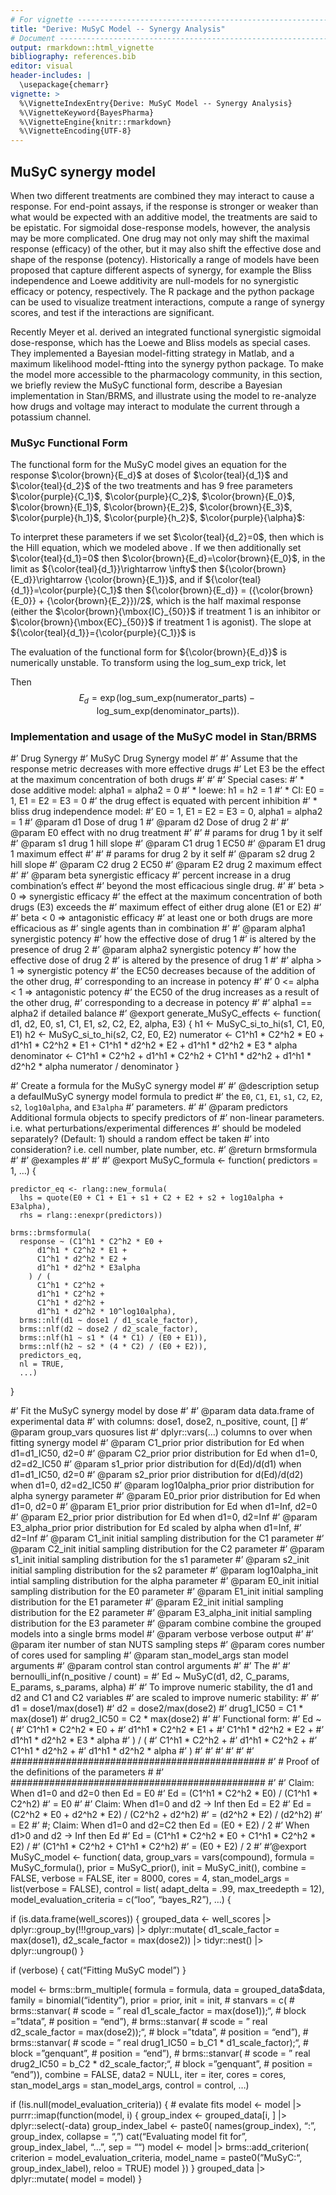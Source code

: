 ```yaml
---
# For vignette -----------------------------------------------------------------
title: "Derive: MuSyC Model -- Synergy Analysis"
# Document ---------------------------------------------------------------------
output: rmarkdown::html_vignette
bibliography: references.bib
editor: visual
header-includes: |
  \usepackage{chemarr}
vignette: >
  %\VignetteIndexEntry{Derive: MuSyC Model -- Synergy Analysis}
  %\VignetteKeyword{BayesPharma}
  %\VignetteEngine{knitr::rmarkdown}
  %\VignetteEncoding{UTF-8}
---
```









## MuSyC synergy model {#MuSyC}
When two different treatments are combined they may interact to cause a response. For end-point assays, if the response is stronger or weaker than what would be expected with an additive model, the treatments are said to be epistatic. For sigmoidal dose-response models, however, the analysis may be more complicated. One drug may not only may shift the maximal response (efficacy) of the other, but it may also shift the effective dose and shape of the response (potency). Historically a range of models have been proposed that capture different aspects of synergy, for example the Bliss independence\cite{Bliss1956-hf} and Loewe additivity\cite{Loewe1926-sr} are null-models for no synergistic efficacy or potency, respectively. The \texttt{SynergyFinder} R package\cite{Ianevski2022-cb} and the \texttt{synergy} python package\cite{Wooten2021-cr} can be used to visualize treatment interactions, compute a range of synergy scores, and test if the interactions are significant.

Recently Meyer et al.\cite{Meyer2019-zr,Wooten2021-lg} derived an integrated functional synergistic sigmoidal dose-response, which has the Loewe and Bliss models as special cases. They implemented a Bayesian model-fitting strategy in Matlab, and a maximum likelihood model-ftting into the synergy python package. To make the model more accessible to the pharmacology community, in this section, we briefly review the MuSyC functional form, describe a Bayesian implementation in Stan/BRMS, and illustrate using the model to re-analyze how drugs and voltage may interact to modulate the current through a potassium channel.

### MuSyc Functional Form
The functional form for the MuSyC model gives an equation for the response $\color{brown}{E_d}$ at doses of $\color{teal}{d_1}$ and $\color{teal}{d_2}$ of the two treatments and has $9$ free parameters $\color{purple}{C_1}$, $\color{purple}{C_2}$, $\color{brown}{E_0}$, $\color{brown}{E_1}$, $\color{brown}{E_2}$, $\color{brown}{E_3}$, $\color{purple}{h_1}$, $\color{purple}{h_2}$, $\color{purple}{\alpha}$:

\begin{align}
\color{brown}{E_d} &= \frac{
          {\color{purple}{C_1}}^{\color{purple}{h_1}}{\color{purple}{C_2}}^{\color{purple}{h_2}}{\color{brown}{E_0}} +
          {\color{teal}{d_1}}^{\color{purple}{h_1}}{\color{purple}{C_2}}^{\color{purple}{h_2}}{\color{brown}{E_1}} +
          {\color{purple}{C_1}}^{\color{purple}{h_1}}{\color{teal}{d_2}}^{\color{purple}{h_2}}{\color{brown}{E_2}} +
          {\color{teal}{d_1}}^{\color{purple}{h_1}}{\color{teal}{d_2}}^{\color{purple}{h_2}}{\color{purple}{\alpha}} {\color{brown}{E_3}}
       }{
          {\color{purple}{C_1}}^{\color{purple}{h_1}}{\color{purple}{C_2}}^{\color{purple}{h_2}} +
          {\color{teal}{d_1}}^{\color{purple}{h_1}}{\color{purple}{C_2}}^{\color{purple}{h_2}} +
          {\color{purple}{C_1}}^{\color{purple}{h_1}}{\color{teal}{d_2}}^{\color{purple}{h_2}} +
          {\color{teal}{d_1}}^{\color{purple}{h_1}}{\color{teal}{d_2}}^{\color{purple}{h_2}}{\color{purple}{\alpha}}}
\end{align}

To interpret these parameters if we set $\color{teal}{d_2}=0$, then 
\begin{align}
\color{brown}{E_d} &= \frac{
          {\color{purple}{C_1}}^{\color{purple}{h_1}}{\color{brown}{E_0}} +
          {\color{teal}{d_1}}^{\color{purple}{h_1}}{\color{brown}{E_1}}
       }{
          {\color{purple}{C_1}}^{\color{purple}{h_1}} +
          {\color{teal}{d_1}}^{\color{purple}{h_1}}}
\end{align}
which is the Hill equation, which we modeled above \ref{sec:hill}. If we then additionally set $\color{teal}{d_1}=0$ then $\color{brown}{E_d}=\color{brown}{E_0}$, in the limit as ${\color{teal}{d_1}}\rightarrow \infty$ then ${\color{brown}{E_d}}\rightarrow {\color{brown}{E_1}}$, and if ${\color{teal}{d_1}}=\color{purple}{C_1}$ then ${\color{brown}{E_d}} = ({\color{brown}{E_0}} + {\color{brown}{E_2}})/2$, which is the half maximal response (either the $\color{brown}{\mbox{IC}_{50}}$ if treatment $1$ is an inhibitor or $\color{brown}{\mbox{EC}_{50}}$ if treatment $1$ is agonist). The slope at ${\color{teal}{d_1}}={\color{purple}{C_1}}$ is 
\begin{align*}
    \frac{\mathrm{d}\;\color{brown}{E_d}}{\mathrm{d}\color{teal}{d_1}}
        &= {\color{purple}{C_1}}^{v}{\color{brown}{E_0}}
              \frac{\mathrm{d}}{\mathrm{d}\color{teal}{d_1}}
                  \frac{1}{{\color{purple}{C_1}}^{\color{purple}{h_1}} + {\color{teal}{d_1}}^{\color{purple}{h_1}}} +
           {\color{brown}{E_1}}
              \frac{\mathrm{d}}{\mathrm{d}\color{teal}{d_1}}
                   \frac{{\color{teal}{d_1}}^{h_1}}{{\color{purple}{C_1}}^{\color{purple}{h_1}} + {\color{teal}{d_1}}^{\color{purple}{h_1}}}\\
        &= {\color{purple}{C_1}}^{h_1}{\color{brown}{E_0}}
              \frac{                          h_1{\color{teal}{d_1}}^{{\color{purple}{h_1}}-1}}{\left({\color{purple}{C_1}}^{\color{purple}{h_1}} + {\color{teal}{d_1}}^{\color{purple}{h_1}}\right)^2} +
            {\color{brown}{E_1}}
               \frac{{\color{purple}{C_1}}^{\color{purple}{h_1}}h_1{\color{teal}{d_1}}^{{\color{purple}{h_1}}-1}}{\left({\color{purple}{C_1}}^{\color{purple}{h_1}} + {\color{teal}{d_1}}^{\color{purple}{h_1}}\right)^2}\\
        &= ({\color{brown}{E_0}} + {\color{brown}{E_1}})
\end{align*}

The evaluation of the functional form for ${\color{brown}{E_d}}$ is numerically unstable. To transform using the $\mbox{log\_sum\_exp}$ trick, let

\begin{align*}
\mbox{numerator\_parts} = [\\
      &{\color{purple}{h_1}}\log({\color{purple}{C_1}}) + {\color{purple}{h_2}}\log({\color{purple}{C_2}}) + \log({\color{brown}{E_0}}),\\
      &{\color{purple}{h_1}}\log({\color{teal}{d_1}}) + {\color{purple}{h_2}}\log({\color{purple}{C_2}}) + \log({\color{brown}{E_1}}),\\
      &{\color{purple}{h_1}}\log({\color{purple}{C_1}}) + {\color{purple}{h_2}}\log({\color{teal}{d_2}}) + \log({\color{brown}{E_2}}),\\
      &{\color{purple}{h_1}}\log({\color{teal}{d_1}}) + {\color{purple}{h_2}}\log({\color{teal}{d_2}}) + \log({\color{brown}{E_3}}) + \log({\color{purple}{\alpha}}) ]\\
\mbox{denominator\_parts} = [\\
      &{\color{purple}{h_1}}\log({\color{purple}{C_1}}) + {\color{purple}{h_2}}\log({\color{purple}{C_2}}),\\
      &{\color{purple}{h_1}}\log({\color{teal}{d_1}}) + {\color{purple}{h_2}}\log({\color{purple}{C_2}}),\\
      &{\color{purple}{h_1}}\log({\color{purple}{C_1}}) + {\color{purple}{h_2}}\log({\color{teal}{d_2}}),\\
      &{\color{purple}{h_1}}\log({\color{teal}{d_1}}) + {\color{purple}{h_2}}\log({\color{teal}{d_2}})]\\
\end{align*}
Then 
$$
    E_d = \mbox{exp}\!\left(\mbox{log\_sum\_exp}(\mbox{numerator\_parts}) - \mbox{log\_sum\_exp}(\mbox{denominator\_parts})\right).
$$


### Implementation and usage of the MuSyC model in Stan/BRMS






\#' Drug Synergy \#' MuSyC Drug Synergy model \#' \#' Assume that the response metric decreases with more effective drugs \#' Let E3 be the effect at the maximum concentration of both drugs \#' \#' \#' Special cases: \#' \* dose additive model: alpha1 = alpha2 = 0 \#' \* loewe: h1 = h2 = 1 \#' \* CI: E0 = 1, E1 = E2 = E3 = 0 \#' the drug effect is equated with percent inhibition \#' \* bliss drug independence model: \#' E0 = 1, E1 = E2 = E3 = 0, alpha1 = alpha2 = 1 \#' @param d1 Dose of drug 1 \#' @param d2 Dose of drug 2 \#' \#' @param E0 effect with no drug treatment \#' \#' \# params for drug 1 by it self \#' @param s1 drug 1 hill slope \#' @param C1 drug 1 EC50 \#' @param E1 drug 1 maximum effect \#' \#' \# params for drug 2 by it self \#' @param s2 drug 2 hill slope \#' @param C2 drug 2 EC50 \#' @param E2 drug 2 maximum effect \#' \#' @param beta synergistic efficacy \#' percent increase in a drug combination's effect \#' beyond the most efficacious single drug. \#' \#' beta \> 0 =\> synergistic efficacy \#' the effect at the maximum concentration of both drugs (E3) exceeds the \#' maximum effect of either drug alone (E1 or E2) \#' \#' beta \< 0 =\> antagonistic efficacy \#' at least one or both drugs are more efficacious as \#' single agents than in combination \#' \#' @param alpha1 synergistic potency \#' how the effective dose of drug 1 \#' is altered by the presence of drug 2 \#' @param alpha2 synergistic potency \#' how the effective dose of drug 2 \#' is altered by the presence of drug 1 \#' \#' alpha \> 1 =\> synergistic potency \#' the EC50 decreases because of the addition of the other drug, \#' corresponding to an increase in potency \#' \#' 0 \<= alpha \< 1 =\> antagonistic potency \#' the EC50 of the drug increases as a result of the other drug, \#' corresponding to a decrease in potency \#' \#' alpha1 == alpha2 if detailed balance \#' @export generate_MuSyC_effects \<- function( d1, d2, E0, s1, C1, E1, s2, C2, E2, alpha, E3) { h1 \<- MuSyC_si_to_hi(s1, C1, E0, E1) h2 \<- MuSyC_si_to_hi(s2, C2, E0, E2) numerator \<- C1\^h1 \* C2\^h2 \* E0 + d1\^h1 \* C2\^h2 \* E1 + C1\^h1 \* d2\^h2 \* E2 + d1\^h1 \* d2\^h2 \* E3 \* alpha denominator \<- C1\^h1 \* C2\^h2 + d1\^h1 \* C2\^h2 + C1\^h1 \* d2\^h2 + d1\^h1 \* d2\^h2 \* alpha numerator / denominator }

\#' Create a formula for the MuSyC synergy model \#' \#' @description setup a defaulMuSyC synergy model formula to predict \#' the `E0`, `C1`, `E1`, `s1`, `C2`, `E2`, `s2`, `log10alpha`, and `E3alpha` \#' parameters. \#' \#' @param predictors Additional formula objects to specify predictors of \#' non-linear parameters. i.e. what perturbations/experimental differences \#' should be modeled separately? (Default: 1) should a random effect be taken \#' into consideration? i.e. cell number, plate number, etc. \#' @return brmsformula \#' \#' @examples \#'\dontrun{
#'   Consider observations made using 4 different drugs and the column header
#'   containing the labels for the 4 different drugs is `predictors`.
#'   
#'      `MuSyC_formula(predictors = 0 + predictors)`
#'
#'   Consider that the cell_ID was recorded and the noise from the cell_ID is to
#'   be accounted for.
#'  
#'      `MuSyC_formula(predictors = 0 + predictors + (1|cell_ID))`
#'} \#' \#' @export MuSyC_formula \<- function( predictors = 1, ...) {

    predictor_eq <- rlang::new_formula(
      lhs = quote(E0 + C1 + E1 + s1 + C2 + E2 + s2 + log10alpha + E3alpha),
      rhs = rlang::enexpr(predictors))

    brms::brmsformula(
      response ~ (C1^h1 * C2^h2 * E0 +
          d1^h1 * C2^h2 * E1 +
          C1^h1 * d2^h2 * E2 +
          d1^h1 * d2^h2 * E3alpha
        ) / (
          C1^h1 * C2^h2 +
          d1^h1 * C2^h2 +
          C1^h1 * d2^h2 +
          d1^h1 * d2^h2 * 10^log10alpha),
      brms::nlf(d1 ~ dose1 / d1_scale_factor),
      brms::nlf(d2 ~ dose2 / d2_scale_factor),
      brms::nlf(h1 ~ s1 * (4 * C1) / (E0 + E1)),
      brms::nlf(h2 ~ s2 * (4 * C2) / (E0 + E2)),
      predictors_eq,
      nl = TRUE,
      ...)

}

\#' Fit the MuSyC synergy model by dose \#' \#' @param data data.frame of experimental data \#' with columns: dose1, dose2, n_positive, count, [<group_vars>] \#' @param group_vars quosures list \#' dplyr::vars(...) columns to over when fitting synergy model \#' @param C1_prior prior distribution for Ed when d1=d1_IC50, d2=0 \#' @param C2_prior prior distribution for Ed when d1=0, d2=d2_IC50 \#' @param s1_prior prior distribution for d(Ed)/d(d1) when d1=d1_IC50, d2=0 \#' @param s2_prior prior distribution for d(Ed)/d(d2) when d1=0, d2=d2_IC50 \#' @param log10alpha_prior prior distribution for alpha synergy parameter \#' @param E0_prior prior distribution for Ed when d1=0, d2=0 \#' @param E1_prior prior distribution for Ed when d1=Inf, d2=0 \#' @param E2_prior prior distribution for Ed when d1=0, d2=Inf \#' @param E3_alpha_prior prior distribution for Ed scaled by alpha when d1=Inf, \#' d2=Inf \#' @param C1_init initial sampling distribution for the C1 parameter \#' @param C2_init initial sampling distribution for the C2 parameter \#' @param s1_init initial sampling distribution for the s1 parameter \#' @param s2_init initial sampling distribution for the s2 parameter \#' @param log10alpha_init intial sampling distribution for the alpha parameter \#' @param E0_init initial sampling distribution for the E0 parameter \#' @param E1_init initial sampling distribution for the E1 parameter \#' @param E2_init initial sampling distribution for the E2 parameter \#' @param E3_alpha_init initial sampling distribution for the E3 parameter \#' @param combine combine the grouped models into a single brms model \#' @param verbose verbose output \#' \#' @param iter number of stan NUTS sampling steps \#' @param cores number of cores used for sampling \#' @param stan_model_args stan model arguments \#' @param control stan control arguments \#' \#' The \#' \#' bernoulli_inf(n_positive / count) = \#' Ed \~ MuSyC(d1, d2, C_params, E_params, s_params, alpha) \#' \#' To improve numeric stability, the d1 and d2 and C1 and C2 variables \#' are scaled to improve numeric stability: \#' \#' d1 = dose1/max(dose1) \#' d2 = dose2/max(dose2) \#' drug1_IC50 = C1 \* max(dose1) \#' drug2_IC50 = C2 \* max(dose2) \#' \#' Functional form: \#' Ed \~ ( \#' C1\^h1 \* C2\^h2 \* E0 + \#' d1\^h1 \* C2\^h2 \* E1 + \#' C1\^h1 \* d2\^h2 \* E2 + \#' d1\^h1 \* d2\^h2 \* E3 \* alpha \#' ) / ( \#' C1\^h1 \* C2\^h2 + \#' d1\^h1 \* C2\^h2 + \#' C1\^h1 \* d2\^h2 + \#' d1\^h1 \* d2\^h2 \* alpha \#' ) \#' \#' \#' \#' \#' \#' \############################################## \#' \# Proof of the definitions of the parameters \# \#' \############################################## \#' \#' Claim: When d1=0 and d2=0 then Ed = E0 \#' Ed = (C1\^h1 \* C2\^h2 \* E0) / (C1\^h1 \* C2\^h2) \#' = E0 \#' \#' Claim: When d1=0 and d2 -\> Inf then Ed = E2 \#' Ed = (C2\^h2 \* E0 + d2\^h2 \* E2) / (C2\^h2 + d2\^h2) \#' = (d2\^h2 \* E2) / (d2\^h2) \#' = E2 \#' #; Claim: When d1=0 and d2=C2 then Ed = (E0 + E2) / 2 \#' When d1\>0 and d2 -\> Inf then Ed \#' Ed = (C1\^h1 \* C2\^h2 \* E0 + C1\^h1 \* C2\^h2 \* E2) / \#' (C1\^h1 \* C2\^h2 + C1\^h1 \* C2\^h2) \#' = (E0 + E2) / 2 \#' \#'@export MuSyC_model \<- function( data, group_vars = vars(compound), formula = MuSyC_formula(), prior = MuSyC_prior(), init = MuSyC_init(), combine = FALSE, verbose = FALSE, iter = 8000, cores = 4, stan_model_args = list(verbose = FALSE), control = list( adapt_delta = .99, max_treedepth = 12), model_evaluation_criteria = c("loo", "bayes_R2"), ...) {

if (is.data.frame(well_scores)) { grouped_data \<- well_scores \|\> dplyr::group_by(!!!group_vars) \|\> dplyr::mutate( d1_scale_factor = max(dose1), d2_scale_factor = max(dose2)) \|\> tidyr::nest() \|\> dplyr::ungroup() }

if (verbose) { cat("Fitting MuSyC model\n") }

model \<- brms::brm_multiple( formula = formula, data = grouped_data\$data, family = binomial("identity"), prior = prior, init = init, \# stanvars = c( \# brms::stanvar( \# scode = " real d1_scale_factor = max(dose1));", \# block ="tdata", \# position = "end"), \# brms::stanvar( \# scode = " real d2_scale_factor = max(dose2));", \# block ="tdata", \# position = "end"), \# brms::stanvar( \# scode = " real drug1_IC50 = b_C1 \* d1_scale_factor);", \# block ="genquant", \# position = "end"), \# brms::stanvar( \# scode = " real drug2_IC50 = b_C2 \* d2_scale_factor;", \# block ="genquant", \# position = "end")), combine = FALSE, data2 = NULL, iter = iter, cores = cores, stan_model_args = stan_model_args, control = control, ...)

if (!is.null(model_evaluation_criteria)) { \# evalate fits model \<- model \|\> purrr::imap(function(model, i) { group_index \<- grouped_data[i, ] \|\> dplyr::select(-data) group_index_label \<- paste0( names(group_index), ":", group_index, collapse = ",") cat("Evaluating model fit for", group_index_label, "...\n", sep = "") model \<- model \|\> brms::add_criterion( criterion = model_evaluation_criteria, model_name = paste0("MuSyC:", group_index_label), reloo = TRUE) model }) } grouped_data \|\> dplyr::mutate( model = model) }
